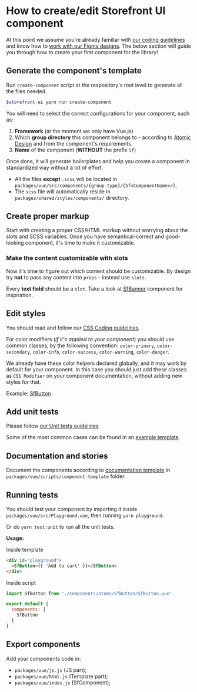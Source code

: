 
<Meta title="Contributing Guide/Guide/Create-Edit Component" />

<style>{`
  a {
    color: #5ECE7B !important;
  }

  .alert {
    background: #efeded;
    padding: 1rem;
    margin: 0.5rem 0 1rem;
  }

  .tip {
    border-left: 5px solid #5ECE7B;
  }

	.warning {
		border-left: 5px solid #ffc107;
		background-color: #fff4d5;
	}

  .danger {
    border-left: 5px solid #c00;
		background-color: #ffe6e6;
  }

  .danger * {
    color: #4d0000;
  }
`}</style>

# How to create/edit Storefront UI component

At this point we assume you're already familiar with [our coding guidelines](?path=/story/introduction-contributing-guide-code-guidelines--page) and know how to [work with our Figma designs](?path=/story/introduction-design-principles--page#working-with-figma). The below section will guide you through how to create your first component for the library!

## Generate the component's template

Run `create-component` script at the respository's root level to generate all the files needed.

```bash
$storefront-ui yarn run create-component
```

You will need to select the correct configurations for your component, such as:

1. **Framework** (at the moment we only have Vue.js)
2. Which **group directory** this component belongs to - according to [Atomic Design](http://bradfrost.com/blog/post/atomic-web-design/) and from the component's requirements.
3. **Name** of the component (**WITHOUT** the prefix `Sf`)

Once done, it will generate boilerplates and help you create a component in standardized way without a lot of effort.

- All the files **except** `.scss` will be located in `packages/vue/src/components/{group-type}/{Sf<ComponentName>/}`.
- The `scss` file will automatically reside in `packages/shared/styles/components/` directory.

## Create proper markup

Start with creating a proper CSS/HTML markup without worrying about the slots and SCSS variables.
Once you have semantical-correct and good-looking component, it's time to make it customizable.

### Make the content customizable with slots

Now it's time to figure out which content should be customizable.
By design try **not** to pass any content into `props` - instead use `slots`.

<div class="alert tip">

Every **text field** should be a `slot`. Take a look at [SfBanner](https://github.com/DivanteLtd/storefront-ui/blob/master/packages/vue/src/components/molecules/SfBanner/SfBanner.vue)
component for inspiration.

</div>

## Edit styles

<div class="alert warning">

You should read and follow our [CSS Coding guidelines](?path=/story/introduction-contributing-guide-code-guidelines--page#css-rules).

</div>

For color modifiers (_if it's applied to your component_)
you should use common classes, by the following convention:
`color-primary`, `color-secondary`, `color-info`, `color-success`,
`color-warning`, `color-danger`.

We already have these color helpers declared globally, and it may
work by default for your component. In this case you should just add
these classes as `CSS Modifier` on your component documentation,
without adding new styles for that.

Example: [SfButton](https://github.com/DivanteLtd/storefront-ui/blob/master/packages/vue/src/components/atoms/SfButton/SfButton.stories.js)

## Add unit tests

Please follow [our Unit tests guidelines](?path=/story/introduction-contributing-guide-code-guidelines--page#unit-tests)

Some of the most common cases can be found in an [example template](https://github.com/DivanteLtd/storefront-ui/blob/master/packages/vue/scripts/component-template/component.spec.js).

## Documentation and stories

Document the components according to
[documentation template](https://github.com/DivanteLtd/storefront-ui/blob/master/packages/vue/scripts/component-template/component.stories.js)
in `packages/vue/scripts/component-template` folder.

## Running tests

You should test your component by importing it inside `packages/vue/src/Playground.vue`,
then running `yarn playground`.

Or do `yarn test:unit` to run all the unit tests.

**Usage:**

Inside template
```html
<div id="playground">
  <SfButton>{{ 'Add to cart' }}</SfButton>
</div>
```

Inside script
```js
import SfButton from "./components/atoms/SfButton/SfButton.vue"

export default {
  components: {
    SfButton
  }
}
```

## Export components

Add your components code in:

- `packages/vue/js.js` (JS part);
- `packages/vue/html.js` (Template part);
- `packages/vue/index.js` (SfComponent);
